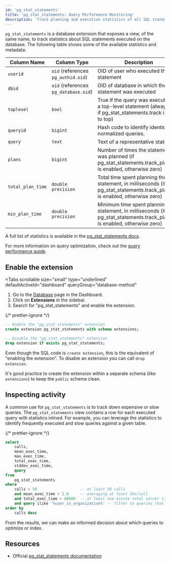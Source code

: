 ```yaml
---
id: 'pg_stat_statements'
title: 'pg_stat_statements: Query Performance Monitoring'
description: 'Track planning and execution statistics of all SQL statements executed on the database.'
---
```


`pg_stat_statements` is a database extension that exposes a view, of the same name, to track statistics about SQL statements executed on the database. The following table shows some of the available statistics and metadata:

| Column Name     | Column Type                      | Description                                                                                                                  |
| --------------- | -------------------------------- | ---------------------------------------------------------------------------------------------------------------------------- |
| `userid`          | `oid` (references `pg_authid.oid`)   | OID of user who executed the statement                                                                                       |
| `dbid`            | `oid` (references `pg_database.oid`) | OID of database in which the statement was executed                                                                          |
| `toplevel`        | `bool`                             | True if the query was executed as a top-level statement (always true if pg_stat_statements.track is set to top)              |
| `queryid`         | `bigint`                           | Hash code to identify identical normalized queries.                                                                          |
| `query`           | `text`                             | Text of a representative statement                                                                                           |
| `plans`           | `bigint`                           | Number of times the statement was planned (if pg_stat_statements.track_planning is enabled, otherwise zero)                  |
| `total_plan_time` | `double precision`                 | Total time spent planning the statement, in milliseconds (if pg_stat_statements.track_planning is enabled, otherwise zero)   |
| `min_plan_time`   | `double precision`                 | Minimum time spent planning the statement, in milliseconds (if pg_stat_statements.track_planning is enabled, otherwise zero) |

A full list of statistics is available in the [pg_stat_statements docs](https://www.postgresql.org/docs/current/pgstatstatements.html).

For more information on query optimization, check out the [query performance guide](/docs/guides/platform/performance#examining-query-performance).

## Enable the extension

<Tabs
  scrollable
  size="small"
  type="underlined"
  defaultActiveId="dashboard"
  queryGroup="database-method"
>
<TabPanel id="dashboard" label="Dashboard">

1. Go to the [Database](https://supabase.com/dashboard/project/_/database/tables) page in the Dashboard.
2. Click on **Extensions** in the sidebar.
3. Search for "pg_stat_statements" and enable the extension.

</TabPanel>
<TabPanel id="sql" label="SQL">

{/* prettier-ignore */}
```sql
-- Enable the "pg_stat_statements" extension
create extension pg_stat_statements with schema extensions;

-- Disable the "pg_stat_statements" extension
drop extension if exists pg_stat_statements;
```

Even though the SQL code is `create extension`, this is the equivalent of "enabling the extension".
To disable an extension you can call `drop extension`.

It's good practice to create the extension within a separate schema (like `extensions`) to keep the `public` schema clean.

</TabPanel>
</Tabs>

## Inspecting activity

A common use for `pg_stat_statements` is to track down expensive or slow queries. The `pg_stat_statements` view contains a row for each executed query with statistics inlined. For example, you can leverage the statistics to identify frequently executed and slow queries against a given table.

{/* prettier-ignore */}
```sql
select
	calls,
	mean_exec_time,
	max_exec_time,
	total_exec_time,
	stddev_exec_time,
	query
from
	pg_stat_statements
where
    calls > 50                   -- at least 50 calls
    and mean_exec_time > 2.0     -- averaging at least 2ms/call
    and total_exec_time > 60000  -- at least one minute total server time spent
    and query ilike '%user_in_organization%' -- filter to queries that touch the user_in_organization table
order by
	calls desc
```

From the results, we can make an informed decision about which queries to optimize or index.

## Resources

- Official [pg_stat_statements documentation](https://www.postgresql.org/docs/current/pgstatstatements.html)
